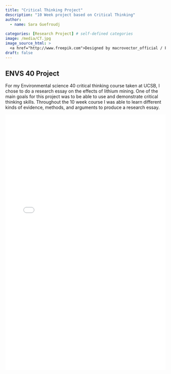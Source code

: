 ```yaml
---
title: "Critical Thinking Project"
description: "10 Week project based on Critical Thinking"
author:
  - name: Sara Guefroudj
    
categories: [Research Project] # self-defined categories
image: /media/CT.jpg
image_source_html: >
  <a href="http://www.freepik.com">Designed by macrovector_official / Freepik</a>
draft: false 
---
```


## ENVS 40 Project

For my Environmental science 40 critical thinking course taken at UCSB, I chose to do a research essay on the effects of lithium mining. One of the main goals for this project was to be able to use and demonstrate critical thinking skills. Throughout the 10 week course I was able to learn different kinds of evidence, methods, and arguments to produce a research essay.

<iframe src="research_essay.pdf" width="100%" height="800px" style="border: none;">

<a href="research_essay.pdf">Download PDF</a>.

</iframe>
